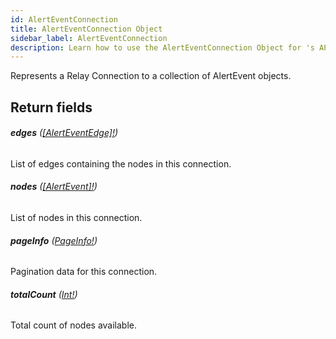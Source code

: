 ```yaml
---
id: AlertEventConnection
title: AlertEventConnection Object
sidebar_label: AlertEventConnection
description: Learn how to use the AlertEventConnection Object for 's API.
---
```


Represents a Relay Connection to a collection of AlertEvent objects.

## Return fields

###### <b>edges</b> ([[AlertEventEdge]!](api/schema/object/AlertEventEdge.mdx))

List of edges containing the nodes in this connection.

###### <b>nodes</b> ([[AlertEvent]!](api/schema/object/AlertEvent.mdx))

List of nodes in this connection.

###### <b>pageInfo</b> ([PageInfo!](api/schema/object/PageInfo.mdx))

Pagination data for this connection.

###### <b>totalCount</b> ([Int!](api/schema/scalar/Int.mdx))

Total count of nodes available.
